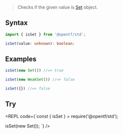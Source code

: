 
> Checks if the given value is [Set](https://developer.mozilla.org/en-US/docs/Web/JavaScript/Reference/Global_Objects/Set) object.

## Syntax

```ts
import { isSet } from '@opentf/std';

isSet(value: unknown): boolean;
```

## Examples

```ts
isSet(new Set()) //=> true

isSet(new WeakSet()) //=> false

isSet({}) //=> false
```

## Try

<REPL code={`const { isSet } = require('@opentf/std');

isSet(new Set());
`} />